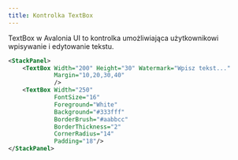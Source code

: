 ```yaml
---
title: Kontrolka TextBox
---
```


TextBox w Avalonia UI to kontrolka umożliwiająca użytkownikowi wpisywanie i edytowanie tekstu.


```xml
<StackPanel>
    <TextBox Width="200" Height="30" Watermark="Wpisz tekst..."
             Margin="10,20,30,40"
             />
    <TextBox Width="250"
             FontSize="16"
             Foreground="White"
             Background="#333fff"
             BorderBrush="#aabbcc"
             BorderThickness="2"
             CornerRadius="14"
             Padding="18"/>
</StackPanel>
```






